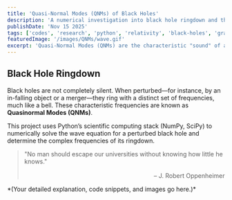 ```yaml
---
title: 'Quasi-Normal Modes (QNMs) of Black Holes'
description: 'A numerical investigation into black hole ringdown and the complex frequencies of the Regge-Wheeler potential using Python.'
publishDate: 'Nov 15 2025'
tags: ['codes', 'research', 'python', 'relativity', 'black-holes', 'gravitation']
featuredImage: '/images/QNMs/wave.gif'
excerpt: 'Quasi-Normal Modes (QNMs) are the characteristic "sound" of a perturbed black hole. This project uses Python’s scientific computing stack to numerically solve the wave equation and determine the complex frequencies of the black hole ringdown.'
---
```


## Black Hole Ringdown

Black holes are not completely silent. When perturbed—for instance, by an in-falling object or a merger—they ring with a distinct set of frequencies, much like a bell. These characteristic frequencies are known as **Quasinormal Modes (QNMs)**.

This project uses Python’s scientific computing stack (NumPy, SciPy) to numerically solve the wave equation for a perturbed black hole and determine the complex frequencies of its ringdown.

<blockquote class="clean-quote">
  "No man should escape our universities without knowing how little he knows."
  <p style="text-align: right; font-style: normal; margin-top: 1rem;">– J. Robert Oppenheimer</p>
</blockquote>
*(Your detailed explanation, code snippets, and images go here.)*


